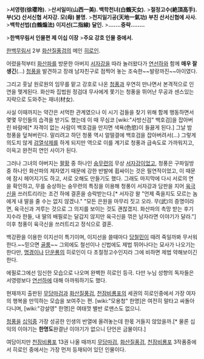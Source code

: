 >'''서영령(徐瓔玲).'''
>'''산서일미(山西一美). 백학천녀(白鶴天女).'''
>'''절정고수(絶頂高手). 부(父) 산서신협 서자강. 모(母) 불명.'''
>'''천지일기공(天地一氣功) 부친 산서신협에 사사.'''
>'''백학선법(白鶴煽法) 이지선(二指線) 달인.'''
>'''.......중략........'''

>'''한백무림서 인물편 제 이십 이장'''
>'''주요 강호 인물 중에서.'''

[[한백무림서]] 2부 [[화산질풍검]]의 메인 [[히로인]].

어렸을적부터 [[화산파]]를 방문한 아버지 [[서자강]]을 따라 놀러왔다가 [[연선하]]와 함께 '''매우 잘생긴'''(...) [[청풍]]을 발견하고 장래 남자친구로 점찍어 놓는 조숙한~~발랑까진~~아이였다.

그리고 훗날 원로원의 임무를 맡고 강호로 나온 [[청풍]]과 우연히 만나면서 본격적으로 인연을 맺게된다. 화산파 집법원 정검대 무사에게 쫓기는 청풍을 뛰어난 무공과 센스있는 지략으로 도와주는 재녀(材女). 

사실 이때까지는 약간은 서먹한 관계였으나 이 시기 검들을 찾기 위해 함께 행동하면서 몇몇 무인들의 습격을 받기도 했는데 이 때 무심코 [wiki:"사방신검" 백호검]을 잡아버린 바람에[* 자격이 없는 사람이 백호검을 만지면 색욕(色慾)이 들끓게 된다.] 그날 밤 청풍을 덮쳐버린다. 말리려고 하던 청풍 역시 얼떨결에 백호검을 잡아버려서(...) 그렇게 의도치 않게 [[검열삭제]]를 하게 되지만 역으로 이를 계기로 청풍과 급속도로 가까워지고, 이윽고 완전히 연인 사이가 된다. 

그러나 그녀의 아버지는 [[팔황]] 중 하나인 [[숭무련]]의 무상 [[서자강]]이었고, 청풍은 구파일방 중 하나인 화산파의 제자였기 때문에 강한 반발에 휩싸이는 것은 필연적이었고, 이 때문에 잠시 헤어지기도 하고, 서로 오해도 만들기도 했다. 그래도 마지막에 다시 서로의 연을 확인하고, 무를 숭상하는 숭무련의 특징을 이용해 청풍이 서자강과 담판을 지어 [[육극신]]을 쓰러트리라는 조건 하에 결혼을 승락받는다.[* 서자강 왈 "언제 죽을지도 모르는 놈에게 내 딸을 줄 수는 없지 않겠나." "모든 은원을 마무리 짓고 오라. 무(武)의 증명이라면, 육극신과 겨루는 것으로 그 의지를 보이는 것도 괜찮겠지. 화산파의 촉망 받는 후기지수라 한들, 내 딸의 배필로는 달갑지 않지만 육극신을 꺾은 남자라면 이야기가 달라."] 이후 청풍이 육극신을 쓰러트리고 정식으로 결혼.

백강환을 이용한 이지선이 특기이며, 이지선을 쓸때마다 [[당철민]]이 때려 죽일까봐 무서워 한다.~~믿으면 [[골룸]]~~ 그외에도 철선이나 신법에도 제법 뛰어나다는 묘사가 나오기는 한다만, [[명경]]이나 [[단운룡]]의 히로인이 다 초절정고수인지라 그에 비하면 제법 약해보이긴 한다.

에필로그에선 임신한 모습으로 나오며 완벽한 히로인 등극. 다만 누님 성향의 독자들은 서영령보다 [[연선하]]에 대해 아까워하기도 했다.

현재까지 출판된 [[무당마검]]과 [[화산질풍검]], [[천잠비룡포]]의 세권의 히로인중에서 가장 여자의 행복을 만끽하는 모습을 보여주는 편. [wiki:"모용청" 한명]은 여전히 말타고 싸돌아다니며, [wiki:"강설영" 한명]은 여태껏 별반 로맨스도 없으니.

[[청풍]]을 [[십익]]중 가장 성공한 인생의 반열에 올려놓는데 한몫 거들지 않았을까.[* 물론 십익의 이야기는 '''한명도'''완결난 이야기가 없으니 단언은 금물이다.]

여담이지만 [[천잠비룡포]] 13권 나올 때까지 [[무당마검]], [[화산질풍검]], [[천잠비룡포]] 3작품중에서 히로인 중에서는 가장 먼저 등재되어 있던 인물이다.

